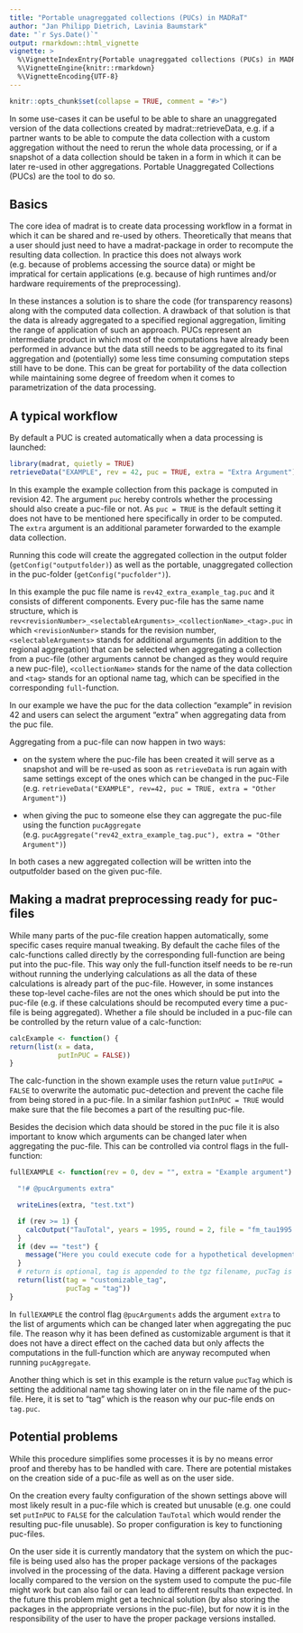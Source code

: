 ```yaml
---
title: "Portable unagreggated collections (PUCs) in MADRaT"
author: "Jan Philipp Dietrich, Lavinia Baumstark"
date: "`r Sys.Date()`"
output: rmarkdown::html_vignette
vignette: >
  %\VignetteIndexEntry{Portable unagreggated collections (PUCs) in MADRaT}
  %\VignetteEngine{knitr::rmarkdown}
  %\VignetteEncoding{UTF-8}
---
```


```r
knitr::opts_chunk$set(collapse = TRUE, comment = "#>")
```

In some use-cases it can be useful to be able to share an unaggregated version of the data collections created by madrat::retrieveData, e.g. if a partner wants to be able to compute the data collection with a custom aggregation without the need to rerun the whole data processing, or if a snapshot of a data collection should be taken in a form in which it can be later re-used in other aggregations. Portable Unaggregated Collections (PUCs) are the tool to do so. 


## Basics

The core idea of madrat is to create data processing workflow in a format in which it can be shared and re-used by others. Theoretically that means that a user should just need to have a madrat-package in order to recompute the resulting data collection. In practice this does not always work (e.g. because of problems accessing the source data) or might be impratical for certain applications (e.g. because of high runtimes and/or hardware requirements of the preprocessing). 

In these instances a solution is to share the code (for transparency reasons) along with the computed data collection. A drawback of that solution is that the data is already aggregated to a specified regional aggregation, limiting the range of application of such an approach. PUCs represent an intermediate product in which most of the computations have already been performed in advance but the data still needs to be aggregated to its final aggregation and (potentially) some less time consuming computation steps still have to be done. This can be great for portability of the data collection while maintaining some degree of freedom when it comes to parametrization of the data processing. 

## A typical workflow

By default a PUC is created automatically when a data processing is launched:


```r
library(madrat, quietly = TRUE)
retrieveData("EXAMPLE", rev = 42, puc = TRUE, extra = "Extra Argument")
```

In this example the example collection from this package is computed in revision 42. The argument `puc` hereby controls whether the processing should also create a puc-file or not. As `puc = TRUE` is the default setting it does not have to be mentioned here specifically in order to be computed. The `extra` argument is an additional parameter forwarded to the example data collection.

Running this code will create the aggregated collection in the output folder (`getConfig("outputfolder)`) as well as the portable, unaggregated collection in the puc-folder (`getConfig("pucfolder")`).

In this example the puc file name is `rev42_extra_example_tag.puc` and it consists of different components. Every puc-file has the same name structure, which is `rev<revisionNumber>_<selectableArguments>_<collectionName>_<tag>.puc` in which `<revisionNumber>` stands for the revision number, `<selectableArguments>` stands for additional arguments (in addition to the regional aggregation) that can be selected when aggregating a collection from a puc-file (other arguments cannot be changed as they would require a new puc-file), `<collectionName>` stands for the name of the data collection and `<tag>` stands for an optional name tag, which can be specified in the corresponding `full`-function.

In our example we have the puc for the data collection "example" in revision 42 and users can select the argument "extra" when aggregating data from the puc file.

Aggregating from a puc-file can now happen in two ways:

* on the system where the puc-file has been created it will serve as a snapshot and will be re-used as soon as `retrieveData` is run again with same settings except of the ones which can be changed in the puc-File (e.g. `retrieveData("EXAMPLE", rev=42, puc = TRUE, extra = "Other Argument")`)

* when giving the puc to someone else they can aggregate the puc-file using the function `pucAggregate` (e.g. `pucAggregate("rev42_extra_example_tag.puc"), extra = "Other Argument")`)

In both cases a new aggregated collection will be written into the outputfolder based on the given puc-file.

## Making a madrat preprocessing ready for puc-files

While many parts of the puc-file creation happen automatically, some specific cases require manual tweaking. By default the cache files of the calc-functions called directly by the corresponding full-function are being put into the puc-file. This way only the full-function itself needs to be re-run without running the underlying calculations as all the data of these calculations is already part of the puc-file. However, in some instances
these top-level cache-files are not the ones which should be put into the puc-file (e.g. if these calculations should be recomputed every time a puc-file is being aggregated). Whether a file should be included in a puc-file can be controlled by the return value of a calc-function:

```r
calcExample <- function() {
return(list(x = data,
            putInPUC = FALSE))
}
```

The calc-function in the shown example uses the return value `putInPUC = FALSE` to overwrite the automatic puc-detection and prevent the cache file from being stored in a puc-file. In a similar fashion `putInPUC = TRUE` would make sure that the file becomes a part of the resulting puc-file.

Besides the decision which data should be stored in the puc file it is also important to know which arguments can be changed later when aggregating the puc-file. This can be controlled via control flags in the full-function:

```r
fullEXAMPLE <- function(rev = 0, dev = "", extra = "Example argument") {

  "!# @pucArguments extra"

  writeLines(extra, "test.txt")

  if (rev >= 1) {
    calcOutput("TauTotal", years = 1995, round = 2, file = "fm_tau1995.cs4")
  }
  if (dev == "test") {
    message("Here you could execute code for a hypothetical development version called \"test\"")
  }
  # return is optional, tag is appended to the tgz filename, pucTag is appended to the puc filename
  return(list(tag = "customizable_tag",
              pucTag = "tag"))
}
```

In `fullEXAMPLE` the control flag `@pucArguments` adds the argument `extra` to the list of arguments which can be changed later when aggregating the puc file. The reason why it has been defined as customizable argument is that it does not have a direct effect on the cached data but only affects the computations in the full-function which are anyway recomputed when running `pucAggregate`. 

Another thing which is set in this example is the return value `pucTag` which is setting the additional name tag showing later on in the file name of the puc-file. Here, it is set to "tag" which is the reason why our puc-file ends on `tag.puc`.

## Potential problems

While this procedure simplifies some processes it is by no means error proof and thereby has to be handled with care. There are potential mistakes on the creation side of a puc-file as well as on the user side.

On the creation every faulty configuration of the shown settings above will most likely result in a puc-file which is created but unusable (e.g. one could set `putInPUC` to `FALSE` for the calculation `TauTotal` which would render the resulting puc-file unusable). So proper configuration is key to functioning puc-files.

On the user side it is currently mandatory that the system on which the puc-file is being used also has the proper package versions of the packages involved in the processing of the data. Having a different package version locally compared to the version on the system used to compute the puc-file might work but can also fail or can lead to different results than expected. In the future this problem might get a technical solution (by also storing the packages in the appropriate versions in the puc-file), but for now it is in the responsibility of the user to have the proper package versions installed.
